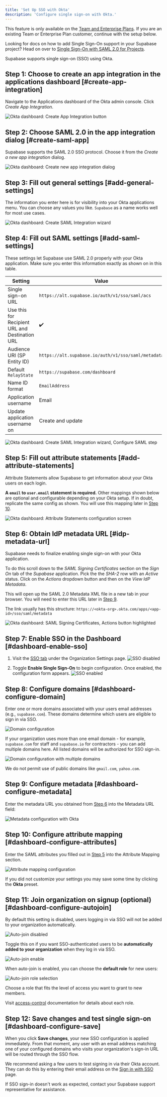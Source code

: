 ```yaml
---
title: 'Set Up SSO with Okta'
description: 'Configure single sign-on with Okta.'
---
```


<Admonition type="note">

This feature is only available on the [Team and Enterprise Plans](/pricing). If you are an existing Team or Enterprise Plan customer, continue with the setup below.

</Admonition>

<Admonition type="tip">

Looking for docs on how to add Single Sign-On support in your Supabase project? Head on over to [Single Sign-On with SAML 2.0 for Projects](/docs/guides/auth/enterprise-sso/auth-sso-saml).

</Admonition>

Supabase supports single sign-on (SSO) using Okta.

## Step 1: Choose to create an app integration in the applications dashboard [#create-app-integration]

Navigate to the Applications dashboard of the Okta admin console. Click _Create App Integration_.

![Okta dashboard: Create App Integration button](/docs/img/sso-okta-step-01.png)

## Step 2: Choose SAML 2.0 in the app integration dialog [#create-saml-app]

Supabase supports the SAML 2.0 SSO protocol. Choose it from the _Create a new app integration_ dialog.

![Okta dashboard: Create new app integration dialog](/docs/img/sso-okta-step-02.png)

## Step 3: Fill out general settings [#add-general-settings]

The information you enter here is for visibility into your Okta applications menu. You can choose any values you like. `Supabase` as a name works well for most use cases.

![Okta dashboard: Create SAML Integration wizard](/docs/img/sso-okta-step-03.png)

## Step 4: Fill out SAML settings [#add-saml-settings]

These settings let Supabase use SAML 2.0 properly with your Okta application. Make sure you enter this information exactly as shown on in this table.

| Setting                                        | Value                                               |
| ---------------------------------------------- | --------------------------------------------------- |
| Single sign-on URL                             | `https://alt.supabase.io/auth/v1/sso/saml/acs`      |
| Use this for Recipient URL and Destination URL | ✔️                                                  |
| Audience URI (SP Entity ID)                    | `https://alt.supabase.io/auth/v1/sso/saml/metadata` |
| Default `RelayState`                           | `https://supabase.com/dashboard`                    |
| Name ID format                                 | `EmailAddress`                                      |
| Application username                           | Email                                               |
| Update application username on                 | Create and update                                   |

![Okta dashboard: Create SAML Integration wizard, Configure SAML step](/docs/img/sso-okta-step-04.png)

## Step 5: Fill out attribute statements [#add-attribute-statements]

Attribute Statements allow Supabase to get information about your Okta users on each login.

**A `email` to `user.email` statement is required.** Other mappings shown below are optional and configurable depending on your Okta setup. If in doubt, replicate the same config as shown. You will use this mapping later in [Step 10](#dashboard-configure-attributes).

![Okta dashboard: Attribute Statements configuration screen](/docs/img/sso-okta-step-05.png)

## Step 6: Obtain IdP metadata URL [#idp-metadata-url]

Supabase needs to finalize enabling single sign-on with your Okta application.

To do this scroll down to the _SAML Signing Certificates_ section on the _Sign On_ tab of the _Supabase_ application. Pick the the _SHA-2_ row with an _Active_ status. Click on the _Actions_ dropdown button and then on the _View IdP Metadata_.

This will open up the SAML 2.0 Metadata XML file in a new tab in your browser. You will need to enter this URL later in [Step 9](#dashboard-configure-metadata).

The link usually has this structure: `https://<okta-org>.okta.com/apps/<app-id>/sso/saml/metadata`

![Okta dashboard: SAML Signing Certificates, Actions button highlighted](/docs/img/sso-okta-step-06.png)

## Step 7: Enable SSO in the Dashboard [#dashboard-enable-sso]

1. Visit the [SSO tab](/dashboard/org/_/sso) under the Organization Settings page. ![SSO disabled](/docs/img/sso-dashboard-disabled.png)

2. Toggle **Enable Single Sign-On** to begin configuration. Once enabled, the configuration form appears. ![SSO enabled](/docs/img/sso-dashboard-enabled.png)

## Step 8: Configure domains [#dashboard-configure-domain]

Enter one or more domains associated with your users email addresses (e.g., `supabase.com`).
These domains determine which users are eligible to sign in via SSO.

![Domain configuration](/docs/img/sso-dashboard-configure-domain.png)

If your organization uses more than one email domain - for example, `supabase.com` for staff and `supabase.io` for contractors - you can add multiple domains here. All listed domains will be authorized for SSO sign-in.

![Domain configuration with multiple domains](/docs/img/sso-dashboard-configure-domain-multi.png)

<Admonition type="note">

We do not permit use of public domains like `gmail.com`, `yahoo.com`.

</Admonition>

## Step 9: Configure metadata [#dashboard-configure-metadata]

Enter the metadata URL you obtained from [Step 6](#idp-metadata-url) into the Metadata URL field:

![Metadata configuration with Okta](/docs/img/sso-dashboard-configure-metadata-okta.png)

## Step 10: Configure attribute mapping [#dashboard-configure-attributes]

Enter the SAML attributes you filled out in [Step 5](#add-attribute-statements) into the Attribute Mapping section.

![Attribute mapping configuration](/docs/img/sso-dashboard-configure-attributes.png)

<Admonition type="note">

If you did not customize your settings you may save some time by clicking the **Okta** preset.

</Admonition>

## Step 11: Join organization on signup (optional) [#dashboard-configure-autojoin]

By default this setting is disabled, users logging in via SSO will not be added to your organization automatically.

![Auto-join disabled](/docs/img/sso-dashboard-configure-autojoin-disabled.png)

Toggle this on if you want SSO-authenticated users to be **automatically added to your organization** when they log in via SSO.

![Auto-join enable](/docs/img/sso-dashboard-configure-autojoin-enabled.png)

When auto-join is enabled, you can choose the **default role** for new users:

![Auto-join role selection](/docs/img/sso-dashboard-configure-autojoin-enabled-role.png)

Choose a role that fits the level of access you want to grant to new members.

<Admonition type="note">

Visit [access-control](/docs/guides/platform/access-control) documentation for details about each role.

</Admonition>

## Step 12: Save changes and test single sign-on [#dashboard-configure-save]

When you click **Save changes**, your new SSO configuration is applied immediately. From that moment, any user with an email address matching one of your configured domains who visits your organization's sign-in URL will be routed through the SSO flow.

We recommend asking a few users to test signing in via their Okta account. They can do this by entering their email address on the [Sign in with SSO](/dashboard/sign-in-sso) page.

If SSO sign-in doesn't work as expected, contact your Supabase support representative for assistance.
